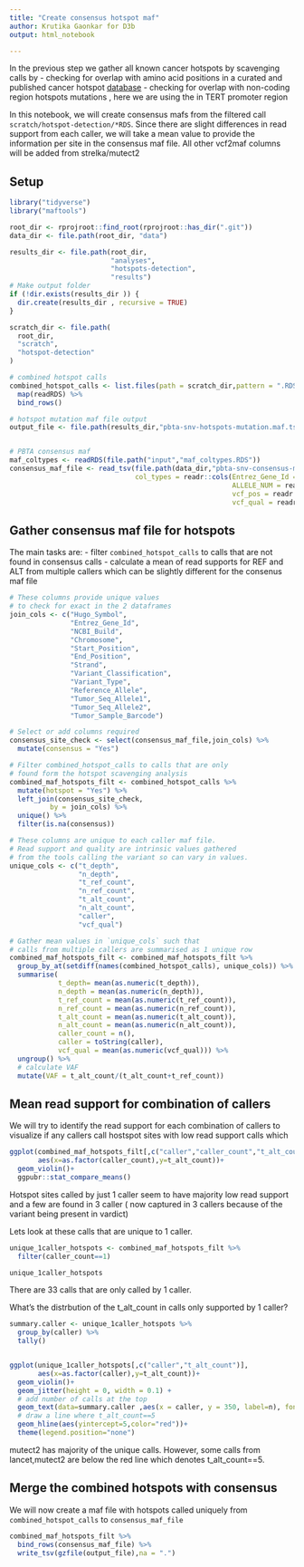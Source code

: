 ```yaml
---
title: "Create consensus hotspot maf"
author: Krutika Gaonkar for D3b
output: html_notebook

---
```


In the previous step we gather all known cancer hotspots by scavenging calls by
- checking for overlap with amino acid positions in a curated and published cancer hotspot [database](https://www.cancerhotspots.org/files/hotspots_v2.xls)
- checking for overlap with non-coding region hotspots mutations , here we are using the in TERT promoter region

In this notebook, we will create consensus mafs from the filtered call `scratch/hotspot-detection/*RDS`. Since there are slight differences in read support from each caller, we will take a mean value to provide the information per site in the consensus maf file. All other vcf2maf columns will be added from strelka/mutect2  

## Setup
```r
library("tidyverse")
library("maftools")

root_dir <- rprojroot::find_root(rprojroot::has_dir(".git"))
data_dir <- file.path(root_dir, "data")

results_dir <- file.path(root_dir,
                         "analyses",
                         "hotspots-detection",
                         "results")
# Make output folder
if (!dir.exists(results_dir )) {
  dir.create(results_dir , recursive = TRUE)
}

scratch_dir <- file.path(
  root_dir,
  "scratch",
  "hotspot-detection"
)

# combined hotspot calls
combined_hotspot_calls <- list.files(path = scratch_dir,pattern = ".RDS",full.names = TRUE) %>%
  map(readRDS) %>% 
  bind_rows()

# hotspot mutation maf file output
output_file <- file.path(results_dir,"pbta-snv-hotspots-mutation.maf.tsv.gz")


# PBTA consensus maf 
maf_coltypes <- readRDS(file.path("input","maf_coltypes.RDS"))
consensus_maf_file <- read_tsv(file.path(data_dir,"pbta-snv-consensus-mutation.maf.tsv.gz"),
                               col_types = readr::cols(Entrez_Gene_Id = readr::col_character(),
                                                       ALLELE_NUM = readr::col_character(),
                                                       vcf_pos = readr::col_character(),
                                                       vcf_qual = readr::col_number()))

```

## Gather consensus maf file for hotspots

The main tasks are:
 - filter `combined_hotspot_calls` to calls that are not found in consensus calls
 - calculate a mean of read supports for REF and ALT from multiple callers which can be slightly different for the consenus maf file
 
```r

# These columns provide unique values 
# to check for exact in the 2 dataframes
join_cols <- c("Hugo_Symbol",
               "Entrez_Gene_Id",
               "NCBI_Build",
               "Chromosome",
               "Start_Position",
               "End_Position",
               "Strand",
               "Variant_Classification",
               "Variant_Type",
               "Reference_Allele",
               "Tumor_Seq_Allele1",
               "Tumor_Seq_Allele2",
               "Tumor_Sample_Barcode")

# Select or add columns required 
consensus_site_check <- select(consensus_maf_file,join_cols) %>%
  mutate(consensus = "Yes")

# Filter combined_hotspot_calls to calls that are only
# found form the hotspot scavenging analysis
combined_maf_hotspots_filt <- combined_hotspot_calls %>%
  mutate(hotspot = "Yes") %>%
  left_join(consensus_site_check,
          by = join_cols) %>% 
  unique() %>% 
  filter(is.na(consensus)) 

# These columns are unique to each caller maf file.
# Read support and quality are intrinsic values gathered
# from the tools calling the variant so can vary in values.
unique_cols <- c("t_depth",
                 "n_depth",
                 "t_ref_count",
                 "n_ref_count",
                 "t_alt_count",
                 "n_alt_count",
                 "caller",
                 "vcf_qual")

# Gather mean values in `unique_cols` such that 
# calls from multiple callers are summarised as 1 unique row
combined_maf_hotspots_filt <- combined_maf_hotspots_filt %>%
  group_by_at(setdiff(names(combined_hotspot_calls), unique_cols)) %>%
  summarise(
            t_depth= mean(as.numeric(t_depth)),
            n_depth = mean(as.numeric(n_depth)),
            t_ref_count = mean(as.numeric(t_ref_count)),
            n_ref_count = mean(as.numeric(n_ref_count)),
            t_alt_count = mean(as.numeric(t_alt_count)),
            n_alt_count = mean(as.numeric(n_alt_count)),
            caller_count = n(),
            caller = toString(caller),
            vcf_qual = mean(as.numeric(vcf_qual))) %>% 
  ungroup() %>%
  # calculate VAF
  mutate(VAF = t_alt_count/(t_alt_count+t_ref_count))

```

## Mean read support for combination of callers

We will try to identify the read support for each combination of callers to visualize if any callers call hostspot sites with low read support calls which
```r

ggplot(combined_maf_hotspots_filt[,c("caller","caller_count","t_alt_count")],
       aes(x=as.factor(caller_count),y=t_alt_count))+
  geom_violin()+ 
  ggpubr::stat_compare_means()

```
Hotspot sites called by just 1 caller seem to have majority low read support and a few are found in 3 caller ( now captured in 3 callers because of the variant being present in vardict)

Lets look at these calls that are unique to 1 caller.

```r

unique_1caller_hotspots <- combined_maf_hotspots_filt %>%
  filter(caller_count==1)

unique_1caller_hotspots
```
There are 33 calls that are only called by 1 caller.

What's the distrbution of the t_alt_count in calls only supported by 1 caller?
```r

summary.caller <- unique_1caller_hotspots %>%  
  group_by(caller) %>%
  tally()


ggplot(unique_1caller_hotspots[,c("caller","t_alt_count")],
       aes(x=as.factor(caller),y=t_alt_count))+
  geom_violin()+ 
  geom_jitter(height = 0, width = 0.1) +
  # add number of calls at the top
  geom_text(data=summary.caller ,aes(x = caller, y = 350, label=n), fontface =2, size = 4)+
  # draw a line where t_alt_count==5
  geom_hline(aes(yintercept=5,color="red"))+
  theme(legend.position="none")


```

mutect2 has majority of the unique calls. However, some calls from lancet,mutect2 are below the red line which denotes t_alt_count==5.

## Merge the combined hotspots with consensus 

We will now create a maf file with hotspots called uniquely from `combined_hotspot_calls` to `consensus_maf_file`
```r

combined_maf_hotspots_filt %>%
  bind_rows(consensus_maf_file) %>%
  write_tsv(gzfile(output_file),na = ".")



```


